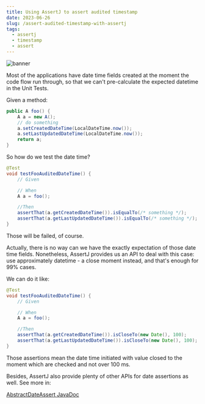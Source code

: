 ```yaml
---
title: Using AssertJ to assert audited timestamp
date: 2023-06-26
slug: /assert-audited-timestamp-with-assertj
tags:
  - assertj
  - timestamp
  - assert
---
```


![banner](https://images.unsplash.com/photo-1534870439272-475575042b61?ixlib=rb-4.0.3&ixid=M3wxMjA3fDB8MHxwaG90by1wYWdlfHx8fGVufDB8fHx8fA%3D%3D&auto=format&fit=crop&w=2670&q=80)

Most of the applications have date time fields created at the moment the code flow run through, so that we can't
pre-calculate the expected datetime in the Unit Tests.

Given a method:

``` java
public A foo() {
    A a = new A();
    // do something
    a.setCreatedDateTime(LocalDateTime.now());
    a.setLastUpdatedDateTime(LocalDateTime.now());
    return a;
}
```

So how do we test the date time?

``` java
@Test
void testFooAuditedDateTime() {
    // Given

    // When
    A a = foo();

    //Then
    assertThat(a.getCreatedDateTime()).isEqualTo(/* something */);
    assertThat(a.getLastUpdatedDateTime()).isEqualTo(/* something */);
}
```

Those will be failed, of course.

Actually, there is no way can we have the exactly expectation of those date time fields. Nonetheless, AssertJ provides us
an API to deal with this case: use approximately datetime - a close moment instead, and that's enough for 99% cases.

We can do it like:

``` java
@Test
void testFooAuditedDateTime() {
    // Given

    // When
    A a = foo();

    //Then
    assertThat(a.getCreatedDateTime()).isCloseTo(new Date(), 100);
    assertThat(a.getLastUpdatedDateTime()).isCloseTo(new Date(), 100);
}
```

Those assertions mean the date time initiated with value closed to the moment which are checked and not over 100 ms.

Besides, AssertJ also provide plenty of other APIs for date assertions as well. See more in:

[AbstractDateAssert JavaDoc](http://joel-costigliola.github.io/assertj/core-8/api/index.html)